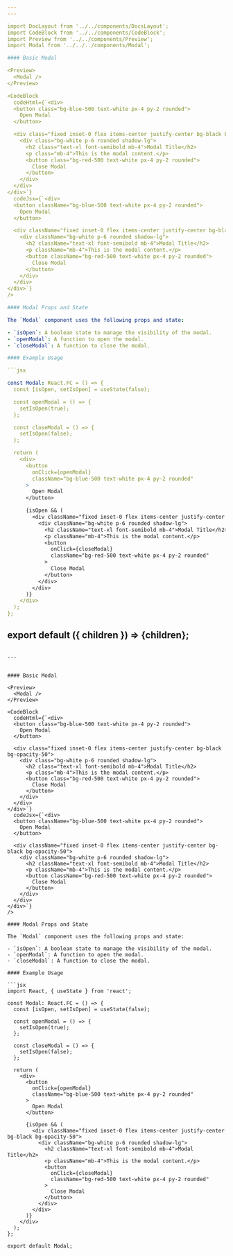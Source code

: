 ```yaml
---
---

import DocLayout from '../../components/DocsLayout';
import CodeBlock from '../../components/CodeBlock';
import Preview from '../../components/Preview';
import Modal from '../../../components/Modal';

#### Basic Modal

<Preview>
  <Modal />
</Preview>

<CodeBlock
  codeHtml={`<div>
  <button class="bg-blue-500 text-white px-4 py-2 rounded">
    Open Modal
  </button>

  <div class="fixed inset-0 flex items-center justify-center bg-black bg-opacity-50">
    <div class="bg-white p-6 rounded shadow-lg">
      <h2 class="text-xl font-semibold mb-4">Modal Title</h2>
      <p class="mb-4">This is the modal content.</p>
      <button class="bg-red-500 text-white px-4 py-2 rounded">
        Close Modal
      </button>
    </div>
  </div>
</div>`}
  codeJsx={`<div>
  <button className="bg-blue-500 text-white px-4 py-2 rounded">
    Open Modal
  </button>

  <div className="fixed inset-0 flex items-center justify-center bg-black bg-opacity-50">
    <div className="bg-white p-6 rounded shadow-lg">
      <h2 className="text-xl font-semibold mb-4">Modal Title</h2>
      <p className="mb-4">This is the modal content.</p>
      <button className="bg-red-500 text-white px-4 py-2 rounded">
        Close Modal
      </button>
    </div>
  </div>
</div>`}
/>

#### Modal Props and State

The `Modal` component uses the following props and state:

- `isOpen`: A boolean state to manage the visibility of the modal.
- `openModal`: A function to open the modal.
- `closeModal`: A function to close the modal.

#### Example Usage

```jsx

const Modal: React.FC = () => {
  const [isOpen, setIsOpen] = useState(false);

  const openModal = () => {
    setIsOpen(true);
  };

  const closeModal = () => {
    setIsOpen(false);
  };

  return (
    <div>
      <button
        onClick={openModal}
        className="bg-blue-500 text-white px-4 py-2 rounded"
      >
        Open Modal
      </button>

      {isOpen && (
        <div className="fixed inset-0 flex items-center justify-center bg-black bg-opacity-50">
          <div className="bg-white p-6 rounded shadow-lg">
            <h2 className="text-xl font-semibold mb-4">Modal Title</h2>
            <p className="mb-4">This is the modal content.</p>
            <button
              onClick={closeModal}
              className="bg-red-500 text-white px-4 py-2 rounded"
            >
              Close Modal
            </button>
          </div>
        </div>
      )}
    </div>
  );
};

```

export default ({ children }) => <DocLayout>{children}</DocLayout>;
---
```

---


#### Basic Modal

<Preview>
  <Modal />
</Preview>

<CodeBlock
  codeHtml={`<div>
  <button class="bg-blue-500 text-white px-4 py-2 rounded">
    Open Modal
  </button>

  <div class="fixed inset-0 flex items-center justify-center bg-black bg-opacity-50">
    <div class="bg-white p-6 rounded shadow-lg">
      <h2 class="text-xl font-semibold mb-4">Modal Title</h2>
      <p class="mb-4">This is the modal content.</p>
      <button class="bg-red-500 text-white px-4 py-2 rounded">
        Close Modal
      </button>
    </div>
  </div>
</div>`}
  codeJsx={`<div>
  <button className="bg-blue-500 text-white px-4 py-2 rounded">
    Open Modal
  </button>

  <div className="fixed inset-0 flex items-center justify-center bg-black bg-opacity-50">
    <div className="bg-white p-6 rounded shadow-lg">
      <h2 className="text-xl font-semibold mb-4">Modal Title</h2>
      <p className="mb-4">This is the modal content.</p>
      <button className="bg-red-500 text-white px-4 py-2 rounded">
        Close Modal
      </button>
    </div>
  </div>
</div>`}
/>

#### Modal Props and State

The `Modal` component uses the following props and state:

- `isOpen`: A boolean state to manage the visibility of the modal.
- `openModal`: A function to open the modal.
- `closeModal`: A function to close the modal.

#### Example Usage

```jsx
import React, { useState } from 'react';

const Modal: React.FC = () => {
  const [isOpen, setIsOpen] = useState(false);

  const openModal = () => {
    setIsOpen(true);
  };

  const closeModal = () => {
    setIsOpen(false);
  };

  return (
    <div>
      <button
        onClick={openModal}
        className="bg-blue-500 text-white px-4 py-2 rounded"
      >
        Open Modal
      </button>

      {isOpen && (
        <div className="fixed inset-0 flex items-center justify-center bg-black bg-opacity-50">
          <div className="bg-white p-6 rounded shadow-lg">
            <h2 className="text-xl font-semibold mb-4">Modal Title</h2>
            <p className="mb-4">This is the modal content.</p>
            <button
              onClick={closeModal}
              className="bg-red-500 text-white px-4 py-2 rounded"
            >
              Close Modal
            </button>
          </div>
        </div>
      )}
    </div>
  );
};

export default Modal;
```


